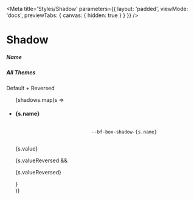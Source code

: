 
<Meta
    title='Styles/Shadow'
    parameters={{
        layout: 'padded',
        viewMode: 'docs',
        previewTabs: { canvas: { hidden: true } }
    }}
/>

# Shadow

<Canvas withSource='none'>
    <div>
        <div class='d-flex align-items-center gap-4 w-100'>
            <div class='w-65'>
                <h5 class='mb-0'>Name</h5>
            </div>
            <div class='w-35'>
                <h5 class='mb-0'>All Themes</h5>
                <p class='bf-text bf-color-neutral-secondary small m-0'>Default + Reversed</p>
            </div>
        </div>
        <ul class='list-unstyled'>
            {shadows.map(s =>
                <li key={s.name} class='d-flex align-items-center gap-4 w-100 border-top pt-3 mt-3'>
                    <div class='w-65 d-flex align-items-center gap-4'>
                        <h4 class='mb-0' style={{ width: '8rem' }}>
                            {s.name}
                        </h4>
                        <code>
                            --bf-box-shadow-{s.name}
                        </code>
                    </div>
                    <div class='w-35'>
                        <div class='d-flex align-items-center'>
                            <p class='bf-text mb-0' style={{ width: '18rem' }}>
                                {s.value}
                            </p>
                            <div class='p-2'>
                                <div style={{ boxShadow: `var(--bf-box-shadow-${s.name})`, width: '24px', height: '24px' }}></div>
                            </div>
                        </div>
                        {s.valueReversed &&
                            <div class='d-flex align-items-center'>
                                <p class='bf-text mb-0' style={{ width: '18rem' }}>
                                    {s.valueReversed}
                                </p>
                                <div class='reversed p-2 bf-color-bg-underground'>
                                    <div style={{ boxShadow: `var(--bf-box-shadow-${s.name})`, width: '24px', height: '24px' }}></div>
                                </div>
                            </div>
                        }
                    </div>
                </li>
            )}
        </ul>
    </div>
</Canvas>